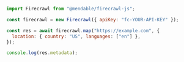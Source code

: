 ```js Node
import Firecrawl from "@mendable/firecrawl-js";

const firecrawl = new Firecrawl({ apiKey: "fc-YOUR-API-KEY" });

const res = await firecrawl.map("https://example.com", {
  location: { country: "US", languages: ["en"] },
});

console.log(res.metadata);
```
